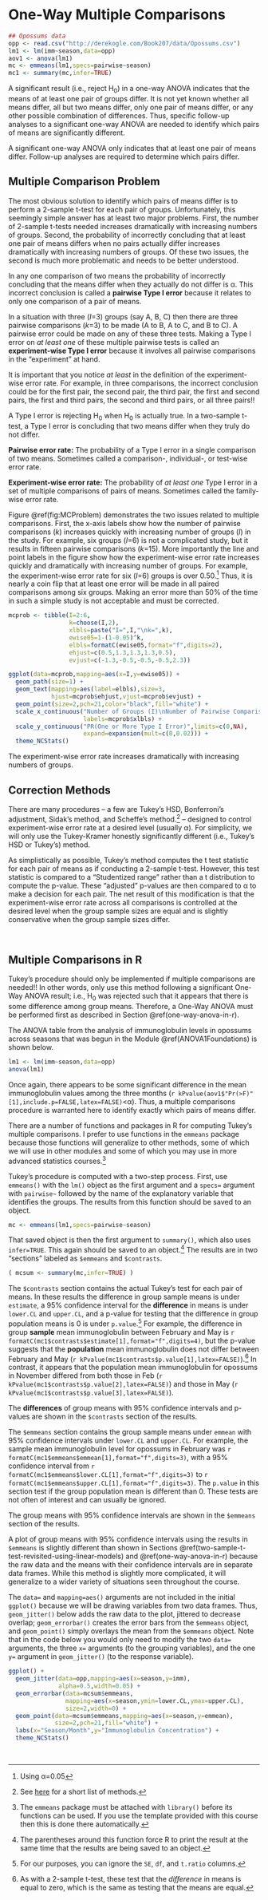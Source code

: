 # One-Way Multiple Comparisons {#ANOVA1MultipleComparisons}

```r
## Opossums data
opp <- read.csv("http://derekogle.com/Book207/data/Opossums.csv")
lm1 <- lm(imm~season,data=opp)
aov1 <- anova(lm1)
mc <- emmeans(lm1,specs=pairwise~season)
mc1 <- summary(mc,infer=TRUE)
```

A significant result (i.e., reject H<sub>0</sub>) in a one-way ANOVA indicates that the means of at least one pair of groups differ. It is not yet known whether all means differ, all but two means differ, only one pair of means differ, or any other possible combination of differences. Thus, specific follow-up analyses to a significant one-way ANOVA are needed to identify which pairs of means are significantly different.

::: {.tip data-latex=""}
A significant one-way ANOVA only indicates that at least one pair of means differ. Follow-up analyses are required to determine which pairs differ.
:::

## Multiple Comparison Problem
The most obvious solution to identify which pairs of means differ is to perform a 2-sample t-test for each pair of groups. Unfortunately, this seemingly simple answer has at least two major problems. First, the number of 2-sample t-tests needed increases dramatically with increasing numbers of groups. Second, the probability of incorrectly concluding that at least one pair of means differs when no pairs actually differ increases dramatically with increasing numbers of groups. Of these two issues, the second is much more problematic and needs to be better understood.

In any one comparison of two means the probability of incorrectly concluding that the means differ when they actually do not differ is &alpha;. This incorrect conclusion is called a **pairwise Type I error** because it relates to only one comparison of a pair of means.

In a situation with three ($I$=3) groups (say A, B, C) then there are three pairwise comparisons ($k$=3) to be made (A to B, A to C, and B to C). A pairwise error could be made on any of these three tests. Making a Type I error on *at least one* of these multiple pairwise tests is called an **experiment-wise Type I error** because it involves all pairwise comparisons in the "experiment" at hand.

It is important that you notice *at least* in the definition of the experiment-wise error rate. For example, in three comparisons, the incorrect conclusion could be for the first pair, the second pair, the third pair, the first and second pairs, the first and third pairs, the second and third pairs, or all three pairs!!

::: {.tip data-latex=""}
A Type I error is rejecting H<sub>0</sub> when H<sub>0</sub> is actually true. In a two-sample t-test, a Type I error is concluding that two means differ when they truly do not differ.
:::

::: {.defn data-latex=""}
**Pairwise error rate:** The probability of a Type I error in a single comparison of two means. Sometimes called a comparison-, individual-, or test-wise error rate.
:::

::: {.defn data-latex=""}
**Experiment-wise error rate:** The probability of *at least one* Type I error in a set of multiple comparisons of pairs of means. Sometimes called the family-wise error rate.
:::

Figure \@ref(fig:MCProblem) demonstrates the two issues related to multiple comparisons. First, the x-axis labels show how the number of pairwise comparisons ($k$) increases quickly with increasing number of groups ($I$) in the study. For example, six groups ($I$=6) is not a complicated study, but it results in fifteen pairwise comparisons ($k$=15). More importantly the line and point labels in the figure show how the experiment-wise error rate increases quickly and dramatically with increasing number of groups. For example, the experiment-wise error rate for six ($I$=6) groups is over 0.50.^[Using &alpha;=0.05] Thus, it is nearly a coin flip that at least one error will be made in all paired comparisons among six groups. Making an error more than 50% of the time in such a simple study is not acceptable and must be corrected.

```r
mcprob <- tibble(I=2:6,
                 k=choose(I,2),
                 xlbls=paste("I=",I,"\nk=",k),
                 ewise05=1-(1-0.05)^k,
                 elbls=formatC(ewise05,format="f",digits=2),
                 ehjust=c(0.5,1.3,1.3,1.3,0.5),
                 evjust=c(-1.3,-0.5,-0.5,-0.5,2.3))

ggplot(data=mcprob,mapping=aes(x=I,y=ewise05)) +
  geom_path(size=1) +
  geom_text(mapping=aes(label=elbls),size=3,
            hjust=mcprob$ehjust,vjust=mcprob$evjust) +
  geom_point(size=2,pch=21,color="black",fill="white") +
  scale_x_continuous("Number of Groups (I)\nNumber of Pairwise Comparisons (k)",
                     labels=mcprob$xlbls) +
  scale_y_continuous("PR(One or More Type I Error)",limits=c(0,NA),
                     expand=expansion(mult=c(0,0.02))) +
  theme_NCStats()
```

::: {.tip data-latex=""}
The experiment-wise error rate increases dramatically with increasing numbers of groups.
:::

## Correction Methods
There are many procedures -- a few are Tukey's HSD, Bonferroni's adjustment, Sidak's method, and Scheffe's method.^[See [here](https://en.wikipedia.org/wiki/Family-wise_error_rate#Controlling_procedures) for a short list of methods.] -- designed to control experiment-wise error rate at a desired level (usually &alpha;). For simplicity, we will only use the Tukey-Kramer honestly significantly different (i.e., Tukey's HSD or Tukey's) method.

As simplistically as possible, Tukey's method computes the t test statistic for each pair of means as if conducting a 2-sample t-test. However, this test statistic is compared to a "Studentized range" rather than a t distribution to compute the p-value. These "adjusted" p-values are then compared to &alpha; to make a decision for each pair. The net result of this modification is that the experiment-wise error rate across all comparisons is controlled at the desired level when the group sample sizes are equal and is slightly conservative when the group sample sizes differ.

&nbsp;

## Multiple Comparisons in R
Tukey's procedure should only be implemented if multiple comparisons are needed!! In other words, only use this method following a significant One-Way ANOVA result; i.e., H<sub>0</sub> was rejected such that it appears that there is some difference among group means. Therefore, a One-Way ANOVA must be performed first as described in Section \@ref(one-way-anova-in-r).

The ANOVA table from the analysis of immunoglobulin levels in opossums across seasons that was begun in the Module \@ref(ANOVA1Foundations) is shown below.

```r
lm1 <- lm(imm~season,data=opp)
anova(lm1)
```

Once again, there appears to be some significant difference in the mean immunoglobulin values among the three months (`r kPvalue(aov1$"Pr(>F)"[1],include.p=FALSE,latex=FALSE)`<&alpha;). Thus, a multiple comparisons procedure is warranted here to identify exactly which pairs of means differ.

There are a number of functions and packages in R for computing Tukey's multiple comparisons. I prefer to use functions in the `emmeans`{.inline} package because those functions will generalize to other methods, some of which we will use in other modules and some of which you may use in more advanced statistics courses.^[The `emmeans`{.inline} package must be attached with `library()`{.inline} before its functions can be used. If you use the template provided with this course then this is done there automatically.]

Tukey's procedure is computed with a two-step process. First, use `emmeans()`{.inline} with the `lm()`{.inline} object as the first argument and a `specs=`{.inline} argument with `pairwise~`{.inline} followed by the name of the explanatory variable that identifies the groups. The results from this function should be saved to an object.

```r
mc <- emmeans(lm1,specs=pairwise~season)
```

That saved object is then the first argument to `summary()`{.inline}, which also uses `infer=TRUE`{.inline}. This again should be saved to an object.^[The parentheses around this function force R to print the result at the same time that the results are being saved to an object.] The results are in two "sections" labeled as `$emmeans` and `$contrasts`.

```r
( mcsum <- summary(mc,infer=TRUE) )
```

The `$contrasts` section contains the actual Tukey's test for each pair of means. In these results the difference in group sample means is under `estimate`, a 95% confidence interval for the **difference** in means is under `lower.CL` and `upper.CL`, and a p-value for testing that the difference in group population means is 0 is under `p.value`.^[For our purposes, you can ignore the `SE`, `df`, and `t.ratio` columns.] For example, the difference in group **sample** mean immunoglobulin between February and May is `r formatC(mc1$contrasts$estimate[1],format="f",digits=4)`, but the p-value suggests that the **population** mean immunoglobulin does not differ between February and May (`r kPvalue(mc1$contrasts$p.value[1],latex=FALSE)`).^[As with a 2-sample t-test, these test that the *difference* in means is equal to zero, which is the same as testing that the means are equal.] In contrast, it appears that the population mean immunoglobulin for opossums in November differed from both those in Feb (`r kPvalue(mc1$contrasts$p.value[2],latex=FALSE)`) and those in May (`r kPvalue(mc1$contrasts$p.value[3],latex=FALSE)`).

::: {.tip data-latex=""}
The **differences** of group means with 95% confidence intervals and p-values are shown in the `$contrasts` section of the results.
:::

The `$emmeans` section contains the group sample means under `emmean` with 95% confidence intervals under `lower.CL` and `upper.CL`. For example, the sample mean immunoglobulin level for opossums in February was `r formatC(mc1$emmeans$emmean[1],format="f",digits=3)`, with a 95% confidence interval from `r formatC(mc1$emmeans$lower.CL[1],format="f",digits=3)` to `r formatC(mc1$emmeans$upper.CL[1],format="f",digits=3)`. The `p.value` in this section test if the group population mean is different than 0. These tests are not often of interest and can usually be ignored.

::: {.tip data-latex=""}
The group means with 95% confidence intervals are shown in the `$emmeans` section of the results.
:::

A plot of group means with 95% confidence intervals using the results in `$emmeans` is slightly different than shown in Sections \@ref(two-sample-t-test-revisited-using-linear-models) and \@ref(one-way-anova-in-r) because the raw data and the means with their confidence intervals are in separate data frames. While this method is slightly more complicated, it will generalize to a wider variety of situations seen throughout the course.

The `data=`{.inline} and `mapping=aes()`{.inline} arguments are not included in the initial `ggplot()`{.inline} because we will be drawing variables from two data frames. Thus, `geom_jitter()`{.inline} below adds the raw data to the plot, jittered to decrease overlap; `geom_errorbar()`{.inline} creates the error bars from the `$emmeans` object, and `geom_point()`{.inline} simply overlays the mean from the `$emmeans` object. Note that in the code below you would only need to modify the two `data=`{.inline} arguments, the three `x=`{.inline} arguments (to the grouping variables), and the one `y=`{.inline} argument in `geom_jitter()`{.inline} (to the response variable).

```r
ggplot() +
  geom_jitter(data=opp,mapping=aes(x=season,y=imm),
              alpha=0.5,width=0.05) +
  geom_errorbar(data=mcsum$emmeans,
                mapping=aes(x=season,ymin=lower.CL,ymax=upper.CL),
                size=2,width=0) +
  geom_point(data=mcsum$emmeans,mapping=aes(x=season,y=emmean),
             size=2,pch=21,fill="white") +
  labs(x="Season/Month",y="Immunoglobulin Concentration") +
  theme_NCStats()
```

&nbsp;
